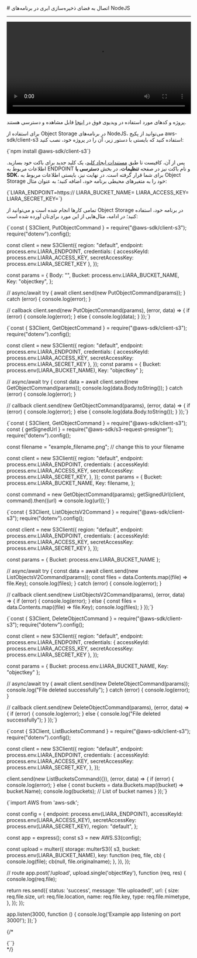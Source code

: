 

<Layout>
<Head>
<title>مستندات اتصال به Object Storage در NodeJS - لیارا</title>
<meta property="og:title" content="مستندات خدمات رایانش ابری لیارا" />
<meta property="og:description" content="مستندات مربوط به اتصال به فضای ذخیره‌سازی ابری یا Object Storage با AWS SDK S3 در NodeJS در لیارا"  />
<meta property="og:image" content="https://files.liara.ir/liara/logos/liara-poster.jpg" />
</Head>
# اتصال به فضای ذخیره‌سازی ابری در برنامه‌های NodeJS
<hr className="mb-2" />

<video
  src="https://files.liara.ir/liara/nodejs/nodejs-object-storage.mp4"
  controls="controls"
  className="block w-full"
  width="100%"
/>

<div className="h-2" />
<Alert variant="success">
<p>
پروژه و کدهای مورد استفاده در ویدیوی فوق در <a href="https://github.com/liara-cloud/nodejs-getting-started/tree/object-storage" className="text-[#2196f3] ">اینجا</a> قابل مشاهده و دسترسی هستند.
</p>
</Alert>

برای استفاده از Object Storage در برنامه‌های NodeJS، می‌توانید از 
پکیج <Important>aws-sdk/client-s3</Important> استفاده کنید که بایستی با دستور زیر، آن را در پروژه خود، نصب کنید:

<div className="h-2" />
<div dir='ltr'>
    <Highlight className="bash">
        {`npm install @aws-sdk/client-s3`}
    </Highlight>
</div>
<div className="h-2" />

پس از آن، کافیست تا طبق <a href="/object-storage/how-tos/create-key" className="text-[#2196f3] ">مستندات ایجاد کلید</a>، یک کلید جدید برای باکت خود بسازید.
اطلاعات مربوط به ENDPOINT و نام باکت نیز در صفحه **تنظیمات**، در بخش **دسترسی با SDK**، 
برای شما قرار گرفته است.
در نهایت نیز، بایستی 
اطلاعات مربوط به Object Storage خود را 
به متغیرهای محیطی برنامه خود، اضافه کنید؛ به عنوان مثال:

<div className="h-2" />
<div dir='ltr'>
    <Highlight className="bash">
        {`LIARA_ENDPOINT=https://<Liara Bucket Endpoint>
LIARA_BUCKET_NAME=<Bucket Name>
LIARA_ACCESS_KEY=<Access Key>
LIARA_SECRET_KEY=<Secret Key>`}
    </Highlight>
</div>
<div className="h-2" />

تمامی کارها انجام شده است و می‌توانید از Object Storage در برنامه خود، استفاده کنید؛
در ادامه، مثال‌هایی از این مورد برای‌تان آورده شده است: 

<Section id="upload-file" title="نمونه کد آپلود فایل" />
<div className="h-2" />
<div dir='ltr'>
    <Highlight className="js">
        {`const { S3Client, PutObjectCommand } = require("@aws-sdk/client-s3");
require("dotenv").config();

const client = new S3Client({
    region: "default",
	endpoint: process.env.LIARA_ENDPOINT,
	credentials: {
		accessKeyId: process.env.LIARA_ACCESS_KEY,
		secretAccessKey: process.env.LIARA_SECRET_KEY
	},
});

const params = {
	Body: "<Binary String>",
	Bucket: process.env.LIARA_BUCKET_NAME,
	Key: "objectkey",
};

// async/await
try {
  await client.send(new PutObjectCommand(params));
} catch (error) {
	console.log(error);
}

// callback
client.send(new PutObjectCommand(params), (error, data) => {
  if (error) {
    console.log(error);
  } else {
    console.log(data);
  }
});`}
    </Highlight>
</div>
<div className="h-2" />

<Section id="download-file" title="نمونه کد دانلود فایل" />
<div className="h-2" />
<div dir='ltr'>
    <Highlight className="js">
        {`const { S3Client, GetObjectCommand } = require("@aws-sdk/client-s3");
require("dotenv").config();

const client = new S3Client({
    region: "default",
	endpoint: process.env.LIARA_ENDPOINT,
	credentials: {
		accessKeyId: process.env.LIARA_ACCESS_KEY,
		secretAccessKey: process.env.LIARA_SECRET_KEY
	},
});
const params = {
  Bucket: process.env(LIARA_BUCKET_NAME),
  Key: "objectkey"
};

// async/await
try {
  const data = await client.send(new GetObjectCommand(params));
  console.log(data.Body.toString());
} catch (error) {
  console.log(error);
}

// callback
client.send(new GetObjectCommand(params), (error, data) => {
  if (error) {
    console.log(error);
  } else {
    console.log(data.Body.toString());
  }
});`}
    </Highlight>
</div>
<div className="h-2" />

<Section id="link-download-file" title="نمونه کد دریافت لینک دانلود فایل" />
<div className="h-2" />
<div dir='ltr'>
    <Highlight className="js">
        {`const { S3Client, GetObjectCommand } = require("@aws-sdk/client-s3");
const { getSignedUrl } = require("@aws-sdk/s3-request-presigner");
require("dotenv").config();

const filename = "example_filename.png"; // change this to your filename

const client = new S3Client({
  region: "default",
  endpoint: process.env.LIARA_ENDPOINT,
  credentials: {
    accessKeyId: process.env.LIARA_ACCESS_KEY,
    secretAccessKey: process.env.LIARA_SECRET_KEY,
  },
});
const params = {
  Bucket: process.env.LIARA_BUCKET_NAME,
  Key: filename,
};

const command = new GetObjectCommand(params);
getSignedUrl(client, command).then((url) => console.log(url));`}
    </Highlight>
</div>
<div className="h-2" />

<Section id="list-files" title="نمونه کد دریافت لیست فایل‌های موجود در باکت" />
<div className="h-2" />
<div dir='ltr'>
    <Highlight className="js">
        {`const { S3Client, ListObjectsV2Command } = require("@aws-sdk/client-s3");
require("dotenv").config();

const client = new S3Client({
    region: "default",
	endpoint: process.env.LIARA_ENDPOINT,
	credentials: {
		accessKeyId: process.env.LIARA_ACCESS_KEY,
		secretAccessKey: process.env.LIARA_SECRET_KEY
	},
});

const params = {
  Bucket: process.env.LIARA_BUCKET_NAME
};

// async/await
try {
  const data = await client.send(new ListObjectsV2Command(params));
  const files = data.Contents.map((file) => file.Key);
  console.log(files);
} catch (error) {
  console.log(error);
}

// callback
client.send(new ListObjectsV2Command(params), (error, data) => {
  if (error) {
    console.log(error);
  } else {
    const files = data.Contents.map((file) => file.Key);
    console.log(files);
  }
});`}
    </Highlight>
</div>
<div className="h-2" />

<Section id="delete-file" title="نمونه کد حذف فایل" />
<div className="h-2" />
<div dir='ltr'>
    <Highlight className="js">
        {`const { S3Client, DeleteObjectCommand } = require("@aws-sdk/client-s3");
require("dotenv").config();

const client = new S3Client({
    region: "default",
	endpoint: process.env.LIARA_ENDPOINT,
	credentials: {
		accessKeyId: process.env.LIARA_ACCESS_KEY,
		secretAccessKey: process.env.LIARA_SECRET_KEY
	},
});

const params = {
  Bucket: process.env.LIARA_BUCKET_NAME,
  Key: "objectkey"
};

// async/await
try {
  await client.send(new DeleteObjectCommand(params));
  console.log("File deleted successfully");
} catch (error) {
  console.log(error);
}

// callback
client.send(new DeleteObjectCommand(params), (error, data) => {
  if (error) {
    console.log(error);
  } else {
    console.log("File deleted successfully");
  }
});`}
    </Highlight>
</div>
<div className="h-2" />

<Section id="list-buckets" title="نمونه کد نمایش لیست باکت‌ها" />
<div className="h-2" />
<div dir='ltr'>
    <Highlight className="js">
        {`const { S3Client, ListBucketsCommand } = require("@aws-sdk/client-s3");
require("dotenv").config();

const client = new S3Client({
	region: "default",
	endpoint: process.env.LIARA_ENDPOINT,
	credentials: {
		accessKeyId: process.env.LIARA_ACCESS_KEY,
		secretAccessKey: process.env.LIARA_SECRET_KEY,
	},
});


client.send(new ListBucketsCommand({}), (error, data) => {
  if (error) {
    console.log(error);
  } else {
    const buckets = data.Buckets.map((bucket) => bucket.Name);
    console.log(buckets); // List of bucket names
  }
});`}
    </Highlight>
</div>
<div className="h-2" />

<Section id="upload-file-using-multer" title="نمونه کد آپلود فایل از طریق multer" />
<div className="h-2" />
<div dir='ltr'>
    <Highlight className="js">
        {`import AWS from 'aws-sdk';

const config = {
  endpoint: process.env(LIARA_ENDPOINT),
  accessKeyId: process.env(LIARA_ACCESS_KEY),
  secretAccessKey: process.env(LIARA_SECRET_KEY),
  region: "default",
};

const app = express();
const s3 = new AWS.S3(config);

const upload = multer({
  storage: multerS3({
    s3,
    bucket: process.env(LIARA_BUCKET_NAME),
    key: function (req, file, cb) {
      console.log(file);
      cb(null, file.originalname);
    },
  }),
});


// route
app.post('/upload', upload.single('objectKey'), function (req, res) {
  console.log(req.file);

  return res.send({
    status: 'success',
    message: 'file uploaded!',
    url: {
      size: req.file.size,
      url: req.file.location,
      name: req.file.key,
      type: req.file.mimetype,
    },
  });
});


app.listen(3000, function () {
  console.log('Example app listening on port 3000!');
});`}
    </Highlight>
</div>
<div className="h-2" />

{/* 
<Section id="upload-file" title="نمونه کد آپلود فایل" />
<div className="h-2" />
<div dir='ltr'>
    <Highlight className="js">
        {``}
    </Highlight>
</div>
<div className="h-2" /> */}

</Layout>